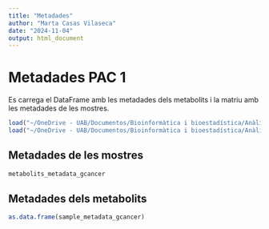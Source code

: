 ---
title: "Metadades"
author: "Marta Casas Vilaseca"
date: "2024-11-04"
output: html_document
---
# Metadades PAC 1
Es carrega el DataFrame amb les metadades dels metabolits i la matriu amb les metadades de les mostres.
```{r}
load("~/OneDrive - UAB/Documentos/Bioinformàtica i bioestadística/Anàlisi de dades òmiques/Repte 1. Les òmiques/R/R_objectes/metabolits_metadata_gcancer.Rda")
load("~/OneDrive - UAB/Documentos/Bioinformàtica i bioestadística/Anàlisi de dades òmiques/Repte 1. Les òmiques/R/R_objectes/sample_metadata_gcancer.Rda")
```
## Metadades de les mostres
```{r}
metabolits_metadata_gcancer
```
## Metadades dels metabolits
```{r}
as.data.frame(sample_metadata_gcancer)
```

